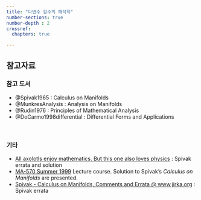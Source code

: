 ```yaml
---
title: "다변수 함수의 해석학"
number-sections: true
number-depth : 2
crossref:
  chapters: true

---
```




## 참고자료

### 참고 도서

- @Spivak1965 : Calculus on Manifolds
- @MunkresAnalysis : Analysis on Manifolds
- @Rudin1976 : Principles of Mathematical Analysis
- @DoCarmo1998differential : Differential Forms and Applications
  
</br>

### 기타

- [All axolotls enjoy mathematics. But this one also loves physics](http://www.petraaxolotl.com/mathematics/calculus-on-manifolds/) : Spivak errata and solution
- [MA-570 Summer 1999](https://www.ms.uky.edu/~ken/ma570/) Lecture course. Solution to Spivak's *Calculus on Manifolds* are presented.
- [Spivak - Calculus on Manifolds, Comments and Errata @ www.jirka.org](https://www.jirka.org/spivak-errata.html) : Spivak errata